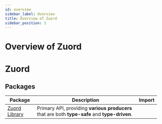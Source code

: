 ```yaml
---
id: overview
sidebar_label: Overview
title: Overview of Zuord
sidebar_position: 1
---
```



# Overview of Zuord

# Zuord

## Packages

| Package | Description | Import | 
|---------|-------------|--------|
| [Zuord Library](/docs/api/library) | Primary API, providing **various producers** that are both **type-safe** and **type-driven**. | <Pretext source="'zuord'" /> |